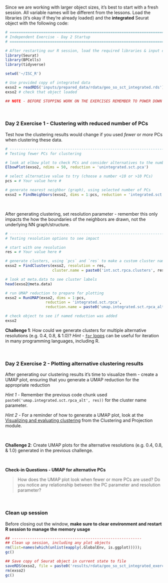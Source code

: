 Since we are working with larger object sizes, it's best to start with a fresh session. All variable names will be different from the lessons. Load the libraries (it's okay if they're already loaded) and the **integrated** Seurat object with the following code:

<!-- Exploring clustering thresholds -->

```r
# =========================================================================
# Independent Exercise - Day 2 Startup
# =========================================================================

# After restarting our R session, load the required libraries & input data
library(Seurat)
library(BPCells)
library(tidyverse)

setwd('~/ISC_R')

# Use provided copy of integrated data
exso2 = readRDS('inputs/prepared_data/rdata/geo_so_sct_integrated.rds')
exso2 # check that object loaded

## NOTE - BEFORE STOPPING WORK ON THE EXERCISES REMEMBER TO POWER DOWN AND RESTART R SESSION !!!!
```
<br/>

### Day 2 Exercise 1 - Clustering with reduced number of PCs

Test how the clustering results would change if you used *fewer* or *more* PCs when clustering these data. 

```r
# -------------------------------------------------------------------------
# Testing fewer PCs for clustering 

# look at elbow plot to check PCs and consider alternatives to the number selected for main materials
ElbowPlot(exso2, ndims = 50, reduction = 'unintegrated.sct.pca')

# select alternative value to try (choose a number <10 or >10 PCs)
pcs = # Your value here #

# generate nearest neighbor (graph), using selected number of PCs
exso2 = FindNeighbors(exso2, dims = 1:pcs, reduction = 'integrated.sct.rpca')
```
<br/>

After generating clustering, set resolution parameter - remember this only impacts the how the boundaries of the neighbors are drawn, not the underlying NN graph/structure. 

```r
# -------------------------------------------------------------------------
# Testing resolution options to see impact

# start with one resolution
res = # Your value here #

# generate clusters, using `pcs` and `res` to make a custom cluster name that will be added to the metadata
exso2 = FindClusters(exso2, resolution = res, 
                     cluster.name = paste0('int.sct.rpca.clusters', res))

# look at meta.data to see cluster labels
head(exso2@meta.data)

# run UMAP reduction to prepare for plotting
exso2 = RunUMAP(exso2, dims = 1:pcs, 
                  reduction = 'integrated.sct.rpca', 
                  reduction.name = paste0('umap.integrated.sct.rpca_alt', res))

# check object to see if named reduction was added
exso2
```


**Challenge 1**: How could we generate clusters for multiple alternative resolutions (e.g. 0.4, 0.8, & 1.0)? *Hint* - [`for` loops](https://r4ds.had.co.nz/iteration.html) can be useful for iteration in many programming languages, including R. 

<br/>

### Day 2 Exercise 2 - Plotting alternative clustering results

After generating our clustering results it's time to visualize them - create a UMAP plot, ensuring that you generate a UMAP reduction for the appropriate reduction 

*Hint 1* - Remember the previous code chunk used `paste0('umap.integrated.sct.rpca_alt', res))` for the cluster name parameter. 

*Hint 2* - For a reminder of how to generate a UMAP plot, look at the [Visualizing and evaluating clustering](https://umich-brcf-bioinf.github.io/workshop-intro-single-cell/main/html/05-ProjectionAndClustering.html#Visualizing_and_evaluating_clustering) from the Clustering and Projection module.

<br/>

**Challenge 2**: Create UMAP plots for the alternative resolutions (e.g. 0.4, 0.8, & 1.0) generated in the previous challenge.

<br/>

**Check-in Questions - UMAP for alternative PCs**

> How does the UMAP plot look when fewer or more PCs are used? Do you notice any relationship between the PC parameter and resolution parameter?

<br/>

### Clean up session 

Before closing out the window, **make sure to clear environment and restart R session to manage the memory usage**

```r
## ----------------------------------------------------------
## Clean up session, including any plot objects
rm(list=names(which(unlist(eapply(.GlobalEnv, is.ggplot)))));
gc()

## Save copy of Seurat object in current state to file
saveRDS(exso2, file = paste0('results/rdata/geo_so_sct_integrated_exercise.rds'))
rm(exso2)
gc()
```
<br/>
<br/>


